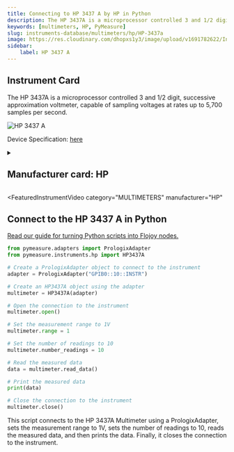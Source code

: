 ```yaml
---
title: Connecting to HP 3437 A by HP in Python
description: The HP 3437A is a microprocessor controlled 3 and 1/2 digit, successive approximation voltmeter, capable of sampling voltages at rates up to 5,700 samples per second.
keywords: [multimeters, HP, PyMeasure] 
slug: instruments-database/multimeters/hp/HP-3437a 
image: https://res.cloudinary.com/dhopxs1y3/image/upload/v1691782622/Instruments/Multimeters/HP-3437A/HP-3437A.jpg
sidebar:
    label: HP 3437 A 
---
```



## Instrument Card

The HP 3437A is a microprocessor controlled 3 and 1/2 digit, successive approximation voltmeter, capable of sampling voltages at rates up to 5,700 samples per second.

![HP 3437 A](https://res.cloudinary.com/dhopxs1y3/image/upload/v1691782622/Instruments/Multimeters/HP-3437A/HP-3437A.jpg)

Device Specification: [here](/instruments-database/all-instruments)

<details style={{ marginTop: "15px"}}>
<summary><h2 style={{display:'inline'}}>Manufacturer card: HP</h2></summary>

![HP](https://res.cloudinary.com/dhopxs1y3/image/upload/v1692125999/Instruments/Vendor%20Logos/HP.png)

Keysight Technologies, or Keysight, is an American company that manufactures electronics test and measurement equipment and software

- Headquarters: USA
- Yearly Revenue (millions, USD): 5420
- Vendor Website: [here](https://www.keysight.com/us/en/home.html)

</details>


<FeaturedInstrumentVideo
  category="MULTIMETERS"
  manufacturer="HP"
></FeaturedInstrumentVideo>

## Connect to the HP 3437 A in Python

[Read our guide for turning Python scripts into Flojoy nodes.](https://docs.flojoy.ai/contribution/blocks/custom-flojoy-block/)


<Tabs>

<TabItem value="Flojoy" label="Flojoy" className="flojoy-instrument-tabs">

<NodeCardCollection category='MULTIMETERS' manufacturer='HP'></NodeCardCollection>

</TabItem>
<TabItem value="PyMeasure" label="PyMeasure">


```python
from pymeasure.adapters import PrologixAdapter
from pymeasure.instruments.hp import HP3437A

# Create a PrologixAdapter object to connect to the instrument
adapter = PrologixAdapter("GPIB0::10::INSTR")

# Create an HP3437A object using the adapter
multimeter = HP3437A(adapter)

# Open the connection to the instrument
multimeter.open()

# Set the measurement range to 1V
multimeter.range = 1

# Set the number of readings to 10
multimeter.number_readings = 10

# Read the measured data
data = multimeter.read_data()

# Print the measured data
print(data)

# Close the connection to the instrument
multimeter.close()
```

This script connects to the HP 3437A Multimeter using a PrologixAdapter, sets the measurement range to 1V, sets the number of readings to 10, reads the measured data, and then prints the data. Finally, it closes the connection to the instrument.

</TabItem>
</Tabs>